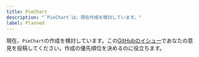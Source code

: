 ```yaml
---
title: PieChart
description: "`PieChart`は、現在作成を検討しています。"
label: Planned
---
```


現在、`PieChart`の作成を検討しています。この[GitHubのイシュー](https://github.com/yamada-ui/yamada-ui/issues/703)であなたの意見を投稿してください。作成の優先順位を決めるのに役立ちます。
